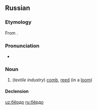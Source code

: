 ==Russian==
{{wikipedia|lang=ru}}

===Etymology===
From {{inh|ru|sla-pro|*bьrdo}}.

===Pronunciation===
* {{ru-IPA|бёрдо}}

===Noun===
{{ru-noun+}}

# (''textile industry'') [[comb]], [[reed]] (in a [[loom]])

====Declension====
{{ru-noun-table}}

[[uz:бёрдо]]
[[ru:бёрдо]]